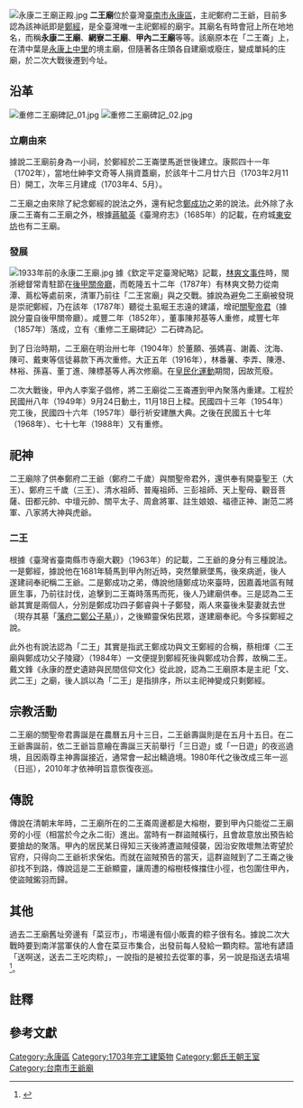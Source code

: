 {{NoteTA
|1=zh:庄;zh-hant:庄}}
{{coord|23.01941|120.24746|display=title}}
{{東亞廟宇
| name = 二王廟
| img = File:永康二王廟.jpg
| img_capt = 
| image_width = 250px
| location = {{ROC-TWN}}[[臺南市|臺南市]][[永康區|永康區]]二王里永二街395號
| god = 鄭府二王爺、關聖帝君
| type = 
| struct = 
| open_year = 康熙四十二年（1703年）{{r|石}}
| cere_date = 
|}}
[[File:永康二王廟正殿.jpg|thumb]]
'''二王廟'''位於臺灣[[臺南市|臺南市]][[永康區|永康區]]，主祀鄭府二王爺，目前多認為該神祇即是[[鄭經|鄭經]]，是全臺灣唯一主祀鄭經的廟宇{{r|祀神故事}}{{r|神明傳說}}{{r|石}}{{r|戴}}。其廟名有時會冠上所在地地名，而稱'''永康二王廟'''、'''網寮二王廟'''{{NoteTag|該地原屬「網寮里」，1994年分出「二王里」{{r|戴}}。}}、'''甲內二王廟'''{{NoteTag|當地舊稱「甲內」{{r|戴}}。}}等等{{r|石}}{{r|戴}}。該廟原本在「二王崙」上{{NoteTag|舊址在今永康中山南路（舊稱「南新公路」）砲校對面南側，二王里活動中心廣場內{{r|石}}{{r|神明傳說}}{{r|戴}}。《臺南州祠廟名鑑》記載的所在地是「永康庄網寮780」{{r|相}}。}}，在清中葉是[[永康上中里|永康上中里]]的境主廟，但隨著各庄頭各自建廟或廢庄，變成單純的庄廟，於二次大戰後遷到今址{{r|神明傳說}}{{r|石}}{{r|戴}}。

== 沿革 ==
[[File:重修二王廟碑記_01.jpg|thumb]]
[[File:重修二王廟碑記_02.jpg|thumb]]
=== 立廟由來 ===
據說二王廟前身為一小祠，於鄭經於二王崙墜馬逝世後建立{{r|石}}{{r|神明傳說}}。康熙四十一年（1702年）{{NoteTag|《[[臺南州祠廟名鑑|臺南州祠廟名鑑]]》也記載二王廟創立於康熙四十一年{{r|相}}。}}，當地仕紳李文奇等人捐資蓋廟，於該年十二月廿六日（1703年2月11日）開工，次年三月建成（1703年4、5月）{{r|石}}{{r|神明傳說}}。

二王廟之由來除了紀念鄭經的說法之外，還有紀念[[鄭成功|鄭成功]]之弟的說法{{r|相}}{{r|戴}}。此外除了永康二王崙有二王廟之外，根據[[蔣毓英|蔣毓英]]《臺灣府志》（1685年）的記載，在府城[[東安坊|東安坊]]也有二王廟{{NoteTag|《臺灣府志‧卷六》：「二王廟：在東安坊，-{云}-神乃代天巡狩之神，威靈顯赫，土人祀之，內有寧靖王書匾「代天府」三字。」 學者石萬壽〈王爺信仰與延平王君臣關係之探討〉一文認為該廟乃[[鄭克塽|鄭克塽]]紀念鄭經而建於孔廟東北，[[原臺南警察署|原臺南警察署]]處{{r|戴}}。}}{{r|戴}}。

=== 發展 ===
[[File:1933年前的永康二王廟.jpg|thumb]]
據《欽定平定臺灣紀略》記載，[[林爽文事件|林爽文事件]]時，閩浙總督常青駐節在[[後甲關帝廳|後甲關帝廳]]，而乾隆五十二年（1787年）有林爽文勢力從南潭、蔦松等處前來，清軍乃前往「二王宮廟」與之交戰{{r|石}}{{r|神明傳說}}{{r|戴}}。據說為避免二王廟被發現是崇祀鄭經，乃在該年（1787年）聽從土虱堀王志遠的建議，增祀[[關聖帝君|關聖帝君]]（據說分靈自後甲關帝廳）{{r|石}}{{r|神明傳說}}{{r|戴}}。咸豐二年（1852年），董事陳邦基等人重修，咸豐七年（1857年）落成，立有〈重修二王廟碑記〉二石碑為記{{r|石}}{{r|戴}}。

到了日治時期，二王廟在明治卅七年（1904年）於董願、張媽喜、謝義、沈海、陳可、戴東等信徒募款下再次重修{{r|相}}{{r|石}}{{r|神明傳說}}{{r|戴}}。大正五年（1916年），林番薯、李弄、陳港、林裕、孫喜、董丁進、陳標基等人再次修廟{{r|石}}{{r|神明傳說}}{{r|戴}}。在[[皇民化運動|皇民化運動]]期間，因故荒廢{{NoteTag|皇民化運動期間，日本人曾在二王廟舉行「諸神昇天」的儀式焚燒神像，其中包括[[鹽行天后宮|鹽行天后宮]]的大媽<ref>{{cite web |url=http://www.yongkangcity.gov.tw/?menu=travel3_2&notice_id=11 |title=鹽行天后宮簡介 |publisher=臺南市永康區公所 |accessdate=2016-06-13 |archive-date=2017-12-08 |archive-url=https://web.archive.org/web/20171208231831/http://www.yongkangcity.gov.tw/?menu=travel3_2&notice_id=11 |dead-url=no }}</ref>。}}{{r|石}}{{r|神明傳說}}{{r|戴}}。

二次大戰後，甲內人李案子{{NoteTag|李案子為李文奇（康熙年間倡建者）之後代{{r|神明傳說}}，曾任永康庄警防團長、永康鄉民代表、網寮村村長{{r|戴}}。}}倡修，將二王廟從二王崙遷到甲內聚落內重建{{r|石}}{{r|神明傳說}}{{r|戴}}。工程於民國卅八年（1949年）9月24日{{NoteTag|農曆八月三日{{r|戴}}。}}動土，11月18日{{NoteTag|農曆九月廿八日{{r|戴}}。}}上樑{{r|戴}}。民國四十三年（1954年）完工後，民國四十六年（1957年）舉行祈安建醮大典{{r|戴}}{{r|石}}。之後在民國五十七年（1968年）、七十七年（1988年）又有重修{{r|祀神故事}}。

== 祀神 ==
二王廟除了供奉鄭府二王爺（鄭府二千歲）與關聖帝君外，還供奉有開臺聖王（大王）、鄭府三千歲（三王）{{NoteTag|其身分眾說紛紜，《南瀛祀神故事誌》寫說是二王爺的結拜兄弟{{r|戴}}{{r|祀神故事}}。}}、清水祖師、普庵祖師、三彭祖師、天上聖母、觀音菩薩、田都元帥、中壇元帥、關平太子、周倉將軍、註生娘娘、福德正神、謝范二將軍、八家將大神與虎爺{{r|戴}}。

=== 二王 ===
根據《臺灣省臺南縣市寺廟大觀》（1963年）的記載，二王爺的身分有三種說法{{r|戴}}。一是鄭經，據說他在1681年騎馬到甲內附近時，突然暈厥墜馬，後來病逝，後人遂建祠奉祀稱二王爺{{r|戴}}。二是鄭成功之弟，傳說他隨鄭成功來臺時，因嘉義地區有賊匪生事，乃前往討伐，追擊到二王崙時落馬而死，後人乃建廟供奉{{r|相}}{{r|戴}}。三是認為二王爺其實是兩個人，分別是鄭成功四子鄭睿與十子鄭發，兩人來臺後未娶妻就去世（現存其墓「[[藩府二鄭公子墓|藩府二鄭公子墓]]」），之後顯靈保佑民眾，遂建廟奉祀{{r|戴}}。今多採鄭經之說{{NoteTag|相對鄭經的「二王」之稱，石萬壽〈王爺信仰與延平王君臣關係之探討〉一文提到[[鄭成功祖廟|鄭成功祖廟]]原稱「先王廟」，有了鄭經的二王廟後，乃改稱「大王廟」{{r|戴}}。但戴文鋒《永康的歷史遺跡與民間信仰文化》指出此說未見於文獻，乃石萬壽教授於1970年代採風遺老所得{{r|戴}}。}}。

此外也有說法認為「二王」其實是指武王鄭成功與文王鄭經的合稱{{NoteTag|[[夏琳|夏琳]]《[[閩海紀要|閩海紀要]]》一書提到鄭克塽在永曆卅五年（1681年）拜表請追謚，「謚先藩為文王，追謚賜姓延平王為武王」。}}，蔡相煇〈二王廟與鄭成功父子陵寢〉（1984年）一文便提到鄭經死後與鄭成功合葬，故稱二王{{r|戴}}。戴文鋒《永康的歷史遺跡與民間信仰文化》從此說，認為二王廟原本是主祀「文、武二王」之廟，後人誤以為「二王」是指排序，所以主祀神變成只剩鄭經{{r|戴}}。

== 宗教活動 ==
二王廟的關聖帝君壽誕是在農曆五月十三日，二王爺壽誕則是在五月十五日{{r|戴}}。在二王爺壽誕前，依二王爺旨意繪在壽誕三天前舉行「三日遊」或「一日遊」的夜巡遶境，且因兩尊主神壽誕接近，通常會一起出轎遶境{{r|戴}}。1980年代之後改成三年一巡（日巡），2010年才依神明旨意恢復夜巡{{r|戴}}。

== 傳說 ==
傳說在清朝末年時，二王廟所在的二王崙周邊都是大榕樹，要到甲內只能從二王廟旁的小徑（相當於今之永二街）進出{{r|神明傳說}}。當時有一群盜賊橫行，且會故意放出預告給要搶劫的聚落{{r|神明傳說}}。甲內的居民某日得知三天後將遭盜賊侵襲，因治安敗壞無法寄望於官府，只得向二王爺祈求保佑{{r|神明傳說}}。而就在盜賊預告的當天，這群盜賊到了二王崙之後卻找不到路，傳說這是二王爺顯靈，讓周遭的榕樹枝條擋住小徑，也包圍住甲內，使盜賊鎩羽而歸{{r|神明傳說}}。

== 其他 ==
過去二王廟舊址旁邊有「菜豆市」，市場邊有個小販賣的粽子很有名{{r|周}}。據說二次大戰時要到南洋當軍伕的人會在菜豆市集合，出發前每人發給一顆肉粽{{r|周}}。當地有諺語「送啊送，送去二王吃肉粽」，一說指的是被拉去從軍的事{{r|周}}，另一說是指送去墳場<ref>{{cite web |url=http://www.yongkangcity.gov.tw/?menu=travel2_2&notice_id=20 |title=風俗民情 |publisher=永康區公所 |accessdate=2016-06-11 |archive-date=2017-01-05 |archive-url=https://web.archive.org/web/20170105053649/http://www.yongkangcity.gov.tw/?menu=travel2_2&notice_id=20 |dead-url=no }}</ref>。

== 註釋 ==
{{NoteFoot}}

== 參考文獻 ==
{{reflist|refs=
<ref name="祀神故事">{{cite book|author=黄文博 |title=《南瀛祀神故事誌》|publisher=臺南縣政府 |isbn=978-986-01-7700-8 |date=2009-03 |pages=頁283─284 }}</ref>
<ref name="相">{{cite book|author=相良吉哉 |title=《[[臺南州祠廟名鑑|臺南州祠廟名鑑]]》 |date=1933-08-18 |language=ja |edition=嘉邑城隍廟2002年3月再版 |publisher=臺灣日日新報社臺南支局 |location=臺南市錦町二丁目七七番地 |pages=頁58 }}</ref>
<ref name="神明傳說">{{cite book|author=許書銘、簡辰全、洪郁程 |title=《南瀛神明傳說誌》|publisher=臺南縣政府 |isbn=978-986-02-3581-4 |date=2010-06 |pages=頁345}}</ref>
<ref name="石">{{cite book|author=[[石萬壽|石萬壽]] |title=《樂君甲子集》〈永康二王廟簡介〉 |publisher=臺南市政府文化局 |isbn=957-01-6745-9 |date=2004-03 |pages=頁297、298}}</ref>
<ref name="戴">{{cite book|author=戴文鋒 |title=《永康的歷史遺跡與民間信仰文化》 |publisher=臺南縣永康市公所 |isbn=978-986-02-5530-0 |date=2010-12 |pages=頁85－100}}</ref>
<ref name="周">{{cite book|author=周宗禎 |title=〈永康二王廟 鄭經愛玩辦遶境〉 |work=《聯合報》 |date=2007-06-09 |page=C2 台南縣新聞 }}</ref>
}}

{{commonscat|Erwang Temple, Tainan}}
{{明鄭時期}}

[[Category:永康區|Category:永康區]]
[[Category:1703年完工建築物|Category:1703年完工建築物]]
[[Category:鄭氏王朝王室|Category:鄭氏王朝王室]]
[[Category:台南市王爺廟|Category:台南市王爺廟]]